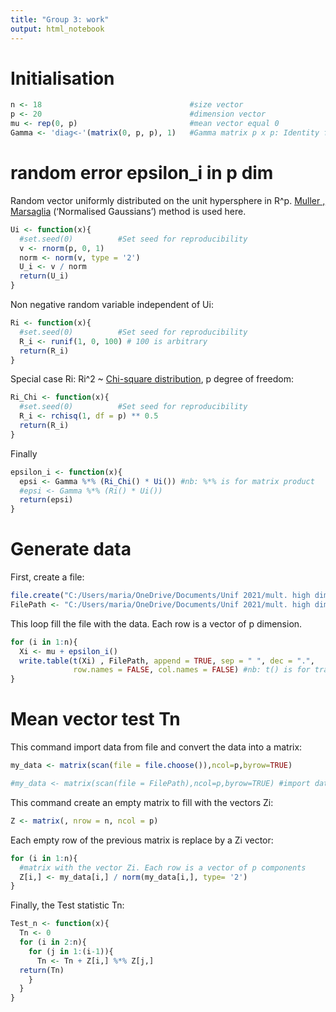 ```yaml
---
title: "Group 3: work"
output: html_notebook
---
```


# Initialisation

```r
n <- 18                                 #size vector
p <- 20                                 #dimension vector
mu <- rep(0, p)                         #mean vector equal 0
Gamma <- 'diag<-'(matrix(0, p, p), 1)   #Gamma matrix p x p: Identity for testing

```

# random error epsilon_i in p dim 

Random vector uniformly distributed on the unit hypersphere in R^p.
[Muller , Marsaglia](http://extremelearning.com.au/how-to-generate-uniformly-random-points-on-n-spheres-and-n-balls/) ('Normalised Gaussians') method is used here.
```r
Ui <- function(x){
  #set.seed(0)          #Set seed for reproducibility
  v <- rnorm(p, 0, 1)
  norm <- norm(v, type = '2')
  U_i <- v / norm
  return(U_i)
}
```

Non negative random variable independent of Ui:  
```r
Ri <- function(x){
  #set.seed(0)          #Set seed for reproducibility
  R_i <- runif(1, 0, 100) # 100 is arbitrary
  return(R_i)
}
```

Special case Ri: Ri^2 ~ [Chi-square distribution](https://statisticsglobe.com/chi-square-distribution-in-r-dchisq-pchisq-qchisq-rchisq), p degree of freedom:
```r
Ri_Chi <- function(x){
  #set.seed(0)          #Set seed for reproducibility
  R_i <- rchisq(1, df = p) ** 0.5
  return(R_i)
}
```

Finally 
```r
epsilon_i <- function(x){
  epsi <- Gamma %*% (Ri_Chi() * Ui()) #nb: %*% is for matrix product
  #epsi <- Gamma %*% (Ri() * Ui())
  return(epsi)
}
```

# Generate data

First, create a file:
```r
file.create("C:/Users/maria/OneDrive/Documents/Unif 2021/mult. high dim. stat/DataTest.txt")
FilePath <- "C:/Users/maria/OneDrive/Documents/Unif 2021/mult. high dim. stat/DataTest.txt"    #To modify

```

This loop fill the file with the data. Each row is a vector of p dimension.
```r
for (i in 1:n){
  Xi <- mu + epsilon_i()
  write.table(t(Xi) , FilePath, append = TRUE, sep = " ", dec = ".",
              row.names = FALSE, col.names = FALSE) #nb: t() is for transpose
}
```

# Mean vector test Tn

This command import data from file and convert the data into a matrix:
```r
my_data <- matrix(scan(file = file.choose()),ncol=p,byrow=TRUE)

#my_data <- matrix(scan(file = FilePath),ncol=p,byrow=TRUE) #import data from file

```

This command create an empty matrix to fill with the vectors Zi:
```r
Z <- matrix(, nrow = n, ncol = p)
```

Each empty row of the previous matrix is replace by a Zi vector:
```r
for (i in 1:n){
  #matrix with the vector Zi. Each row is a vector of p components
  Z[i,] <- my_data[i,] / norm(my_data[i,], type= '2')
}
```

Finally, the Test statistic Tn:
```r
Test_n <- function(x){
  Tn <- 0               
  for (i in 2:n){
    for (j in 1:(i-1)){
      Tn <- Tn + Z[i,] %*% Z[j,]
  return(Tn)
    }
  }
}
```


